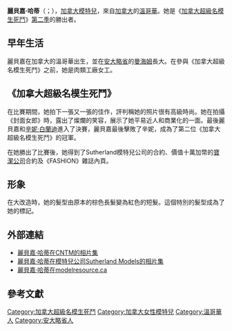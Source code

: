 {{Infobox Model
| name          = 麗貝嘉·哈蒂<br>{{en}}Rebecca Hardy
| image         = Robin Wong TIFF Schmooze Rebecca Hardy.jpg
| imagesize     =  
| caption       = 麗貝嘉·哈蒂在2007年多倫多國際電影節期間，出席 eTalk Star! Schmooze 派對<br>攝影師：Robin Wong
| birthname     = Rebecca Hardy
| birthdate     = {{birth year and age|1985}}<ref>2006年麗貝嘉參加超模大賽時21歲，因此推算出她在1985年出生。</ref>
| location      = {{CAN}}[[不列顛哥倫比亞|不列顛哥倫比亞]][[溫哥華|溫哥華]]<ref>{{en}}[http://jam.canoe.ca/Television/TV_Shows/C/Canadas_Top_Model/2007/07/19/4351499-sun.html "'Canada's Next Top Model crowned'"] {{Wayback|url=http://jam.canoe.ca/Television/TV_Shows/C/Canadas_Top_Model/2007/07/19/4351499-sun.html |date=20080616225354 }} JAM! Showbiz. Last accessed [[20_July|20 July]] 2007</ref>
| deathdate     = 
| deathplace    = 
| height        = {{Height|ft=5|in=11}}
| weight        = 
| haircolor     = 赭色（天生棕色）
| eyecolor      = 綠色
| measurements  = (US) 34-24-34 ; (EU) 86.5-61-86.5
| dress size    = (US) 2 ; (EU) 32
| shoesize      = (US) 9 ; (EU) 41
| agency        = Sutherland Models Mandpmodels
| alias(es)     = Becky
| spouse        = 
| homepage      = 
}}
'''麗貝嘉·哈蒂'''（{{lang|en|'''Rebecca Hardy'''}}；{{bd|1985年|catIdx=C}}），[[加拿大|加拿大]][[模特兒|模特兒]]，來自[[加拿大|加拿大]]的[[溫哥華|溫哥華]]。她是《[[加拿大超級名模生死鬥|加拿大超級名模生死鬥]]》[[加拿大超級名模生死鬥第二季|第二季]]的勝出者。

==早年生活==
麗貝嘉在加拿大的溫哥華出生，並在[[安大略省|安大略省]]的[[曼海姆|曼海姆]]長大。在參與《加拿大超級名模生死鬥》之前，她是肉類工廠女工。

==《加拿大超級名模生死鬥》==
在比賽期間，她拍下一張又一張的佳作，評判稱她的照片很有高級時尚。她在拍攝《封面女郎》時，露出了燦爛的笑容，展示了她平易近人和商業化的一面。最後麗貝嘉和[[辛妮·白蘭迪|辛妮·白蘭迪]]進入了決賽，麗貝嘉最後擊敗了辛妮，成為了第二位《加拿大超級名模生死鬥》的冠軍。

在她勝出了比賽後，她得到了Sutherland模特兒公司的合約、價值十萬加幣的[[寶潔公司|寶潔公司]]合約及《FASHION》雜誌內頁。

==形象==
在大改造時，她的髮型由原本的棕色長髮變為紅色的短髮。這個特別的髮型成為了她的標記。

==外部連結==
* [https://web.archive.org/web/20070715185719/http://www.cntm.ca/micro/cntm07/finalists/rebecca.aspx 麗貝嘉·哈蒂在CNTM的相片集]
* [https://web.archive.org/web/20070930062310/http://www.modelwire.com/webCS/portfolios/LinkedPortfolioView.aspx?tpl=2x1STbtn&pflID=22bef070-bea0-470a-8505-40d2bf143c35 麗貝嘉·哈蒂在模特兒公司Sutherland Models的相片集]
* [http://modelresource.ca/Bios/Hardy/rebecca_hardy_1.shtml 麗貝嘉·哈蒂在modelresource.ca] {{Wayback|url=http://modelresource.ca/Bios/Hardy/rebecca_hardy_1.shtml |date=20070928063115 }}

== 參考文獻 ==

{{reflist}}

{{加拿大超級名模生死鬥}}

{{DEFAULTSORT:Hardy, Rebecca}}
[[Category:加拿大超級名模生死鬥|Category:加拿大超級名模生死鬥]]
[[Category:加拿大女性模特兒|Category:加拿大女性模特兒]]
[[Category:溫哥華人|Category:溫哥華人]]
[[Category:安大略省人|Category:安大略省人]]